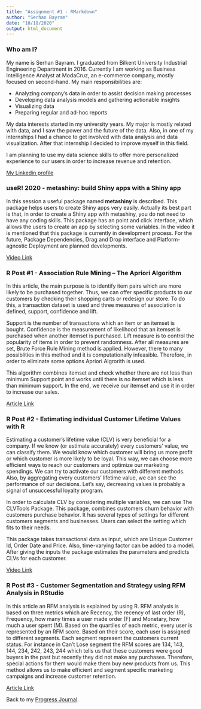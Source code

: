 ```yaml
---
title: "Assignment #1 - RMarkdown"
author: "Serhan Bayram"
date: "10/18/2020"
output: html_document
---
```


### Who am I?

My name is Serhan Bayram. I graduated from Bilkent University Industrial Engineering Department in 2016. Currently I am working as Business Intelligence Analyst at ModaCruz, an e-commerce company, mostly focused on second-hand. My main responsibilities are:

* Analyzing company’s data in order to assist decision making processes 
* Developing data analysis models and gathering actionable insights  
* Visualizing data 
* Preparing regular and ad-hoc reports

My data interests started in my university years. My major is mostly related with data, and I saw the power and the future of the data. Also, in one of my internships I had a chance to get involved with data analysis and data visualization. After that internship I decided to improve myself in this field. 

I am planning to use my data science skills to offer more personalized experience to our users in order to increase revenue and retention.

[My Linkedin profile](https://www.linkedin.com/in/serhanbayram/)

### useR! 2020 - metashiny: build Shiny apps with a Shiny app

In this session a useful package named __metashiny__ is described. This package helps users to create Shiny apps very easily. Actually its best part is that, in order to create a Shiny app with metashiny, you do not need to have any coding skills. This package has an point and click interface, which allows the users to create an app by selecting some variables. In the video it is mentioned that this package is currently in development process. For the future, Package Dependencies, Drag and Drop interface and Platform-agnostic Deployment are planned developments. 

[Video Link](https://www.youtube.com/watch?v=0hmQer9l4eY)

### R Post #1 - Association Rule Mining – The Apriori Algorithm

In this article, the main purpose is to identify item pairs which are more likely to be purchased together. Thus, we can offer specific products to our customers by checking their shopping carts or redesign our store. To do this, a transaction dataset is used and three measures of association is defined, support, confidence and lift. 

Support is the number of transactions which an item or an itemset is bought. Confidence is the measurement of likelihood that an itemset is purchased when another itemset is purchased. Lift measure is to control the popularity of items in order to prevent randomness. After all measures are set, Brute Force Rule Mining method is applied. However, there to many possiblities in this method and it is computationally infeasible. Therefore, in order to eliminate some options Apriori Algrorith is used. 

This algorithm combines itemset and check whether there are not less than minimum Support point and works until there is no itemset which is less than minimum support.
In the end, we receive our itemset and use it in order to increase our sales.

[Article Link](https://oliviapointon.wordpress.com/2019/11/02/association-rule-mining-the-apriori-algorithm/)

### R Post #2 - Estimating individual Customer Lifetime Values with R

Estimating a customer's lifetime value (CLV) is very beneficial for a company. If we know (or estimate accurately) every customers' value, we can classify them. We would know which customer will bring us more profit or which customer is more likely to be loyal. This way, we can choose more efficient ways to reach our customers and optimize our marketing spendings. We can try to activate our customers with different methods. Also, by aggregating every customers' lifetime value, we can see the performance of our decisions. Let's say, decreasing values is probably a signal of unsuccessful loyalty program.

In order to calculate CLV by considering multiple variables, we can use The CLVTools Package. This package, combines customers churn behavior with customers purchase behavior. It has several types of settings for different customers segments and businesses. Users can select the setting which fits to their needs.

This package takes transactional data as input, which are Unique Customer Id, Order Date and Price. Also, time-varying factor can be added to a model. After giving the inputs the package estimates the parameters and predicts CLVs for each customer.

[Video Link](https://www.youtube.com/watch?v=KJCYjjWNgLM)

### R Post #3 - Customer Segmentation and Strategy using RFM Analysis in RStudio

In this article an RFM analysis is explained by using R. RFM analysis is based on three metrics which are Recency, the recency of last order (R), Frequency, how many times a user made order (F) and Monetary, how much a user spent (M). Based on the quartiles of each metric, every user is represented by an RFM score. Based on their score, each user is assigned to different segments. Each segment represent the customers current status. For instance in Can't Lose segment the RFM scores are 134, 143, 144, 234, 242, 243, 244 which tells us that these customers were good buyers in the past but recently they did not make any purchases. Therefore, special actions for them would make them buy new products from us. This method allows us to make efficient and segment specific marketing campaigns and increase customer retention.

[Article Link](https://medium.com/@triimamwicaksono_47213/customer-segmentation-and-strategy-using-rfm-analysis-in-rstudio-be79118c8235)


Back to my [Progress Journal](https://pjournal.github.io/mef04-SBMEFBDA/).
